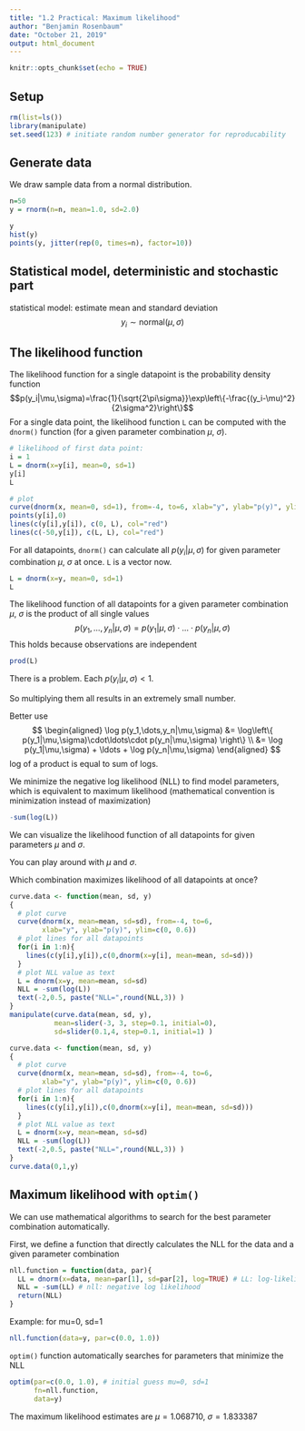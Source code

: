 ```yaml
---
title: "1.2 Practical: Maximum likelihood"
author: "Benjamin Rosenbaum"
date: "October 21, 2019"
output: html_document
---
```


```r
knitr::opts_chunk$set(echo = TRUE)
```

## Setup

```r
rm(list=ls())
library(manipulate)
set.seed(123) # initiate random number generator for reproducability
```

## Generate data

We draw sample data from a normal distribution.
```r
n=50
y = rnorm(n=n, mean=1.0, sd=2.0)

y
hist(y)
points(y, jitter(rep(0, times=n), factor=10))
```

## Statistical model, deterministic and stochastic part

statistical model: estimate mean and standard deviation
$$ y_i \sim \text{normal}(\mu, \sigma)$$ 

## The likelihood function 

The likelihood function for a single datapoint is the probability density function $$p(y_i|\mu,\sigma)=\frac{1}{\sqrt{2\pi\sigma}}\exp\left\{-\frac{(y_i-\mu)^2}{2\sigma^2}\right\}$$
For a single data point, the likelihood function `L` can be computed with the `dnorm()` function (for a given parameter combination $\mu$, $\sigma$).

```r
# likelihood of first data point:
i = 1
L = dnorm(x=y[i], mean=0, sd=1)
y[i]
L

# plot
curve(dnorm(x, mean=0, sd=1), from=-4, to=6, xlab="y", ylab="p(y)", ylim=c(0, 0.6))
points(y[i],0)
lines(c(y[i],y[i]), c(0, L), col="red")
lines(c(-50,y[i]), c(L, L), col="red")
```

For all datapoints, `dnorm()` can calculate all $p(y_i|\mu,\sigma)$ for given parameter combination $\mu$, $\sigma$ at once. `L` is a vector now.
```r
L = dnorm(x=y, mean=0, sd=1)
L
```

The likelihood function of all datapoints for a given parameter combination  $\mu$, $\sigma$ is the product of all single values
$$p(y_1,\dots,y_n|\mu,\sigma)=p(y_1|\mu,\sigma)\cdot \ldots \cdot p(y_n|\mu,\sigma)$$
This holds because observations are independent
```r
prod(L)
```

There is a problem. Each $p(y_i|\mu,\sigma)<1$. 

So multiplying them all results in an extremely small number. 

Better use 
$$
\begin{aligned}
\log p(y_1,\dots,y_n|\mu,\sigma) &= \log\left\{ p(y_1|\mu,\sigma)\cdot\ldots\cdot p(y_n|\mu,\sigma)  \right\} \\ 
&= \log p(y_1|\mu,\sigma) + \ldots + \log p(y_n|\mu,\sigma)
\end{aligned}
$$
log of a product is equal to sum of logs. 

We minimize the negative log likelihood (NLL) to find model parameters, which is equivalent to maximum likelihood (mathematical convention is minimization instead of maximization)
```r
-sum(log(L))
```


We can visualize the likelihood function of all datapoints for given parameters $\mu$ and $\sigma$.

You can play around with $\mu$ and $\sigma$. 

Which combination maximizes likelihood of all datapoints at once?
```r
curve.data <- function(mean, sd, y)
{
  # plot curve
  curve(dnorm(x, mean=mean, sd=sd), from=-4, to=6, 
        xlab="y", ylab="p(y)", ylim=c(0, 0.6))
  # plot lines for all datapoints
  for(i in 1:n){
    lines(c(y[i],y[i]),c(0,dnorm(x=y[i], mean=mean, sd=sd)))
  }
  # plot NLL value as text
  L = dnorm(x=y, mean=mean, sd=sd)
  NLL = -sum(log(L))
  text(-2,0.5, paste("NLL=",round(NLL,3)) )
}
manipulate(curve.data(mean, sd, y), 
           mean=slider(-3, 3, step=0.1, initial=0), 
           sd=slider(0.1,4, step=0.1, initial=1) )
```

```r
curve.data <- function(mean, sd, y)
{
  # plot curve
  curve(dnorm(x, mean=mean, sd=sd), from=-4, to=6, 
        xlab="y", ylab="p(y)", ylim=c(0, 0.6))
  # plot lines for all datapoints
  for(i in 1:n){
    lines(c(y[i],y[i]),c(0,dnorm(x=y[i], mean=mean, sd=sd)))
  }
  # plot NLL value as text
  L = dnorm(x=y, mean=mean, sd=sd)
  NLL = -sum(log(L))
  text(-2,0.5, paste("NLL=",round(NLL,3)) )
}
curve.data(0,1,y)
```

## Maximum likelihood with `optim()` 

We can use mathematical algorithms to search for the best parameter combination automatically. 

First, we define a function that directly calculates the NLL for the data and a given parameter combination

```r
nll.function = function(data, par){ 
  LL = dnorm(x=data, mean=par[1], sd=par[2], log=TRUE) # LL: log-likelihood
  NLL = -sum(LL) # nll: negative log likelihood
  return(NLL)
}
```

Example: for mu=0, sd=1

```r
nll.function(data=y, par=c(0.0, 1.0))
```

`optim()` function automatically searches for parameters that minimize the NLL

```r
optim(par=c(0.0, 1.0), # initial guess mu=0, sd=1
      fn=nll.function,
      data=y)
``` 

The maximum likelihood estimates are $\mu=1.068710$, $\sigma=1.833387$

